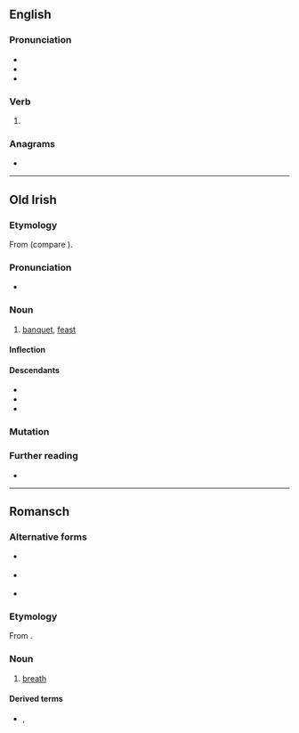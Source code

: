 ==English==

===Pronunciation===
* {{IPA|en|/ˈflɛd/}}
* {{audio|en|en-us-fled.ogg|Audio (US)}}
* {{rhymes|en|ɛd}}

===Verb===
{{head|en|verb form}}

# {{en-past of|flee}}

===Anagrams===
* {{anagrams|en|a=defl|DELF|FDLE|delf|feld}}

----

==Old Irish==

===Etymology===
From {{inh|sga|cel-pro|*wlidā}} (compare {{cog|cy|gwledd}}).

===Pronunciation===
* {{IPA|sga|/fʲlʲeð/}}

===Noun===
{{sga-noun|f}}

# [[banquet]], [[feast]]
#: {{syn|sga|feis}}

====Inflection====
{{sga-decl-a-fem|flid}}

====Descendants====
* {{desc|ga|fleá}}
* {{desc|gv|fleah}}
* {{desc|gd|fleadh}}

===Mutation===
{{sga-mutation|f|led}}

===Further reading===
* {{R:DIL|22295}}

{{topics|sga|Food and drink}}

----

==Romansch==

===Alternative forms===
* {{q|Rumantsch Grischun|Sursilvan}} {{l|rm|flad}}
* {{q|Sutsilvan|Surmiran}} {{l|rm|flo}}
* {{q|Vallader}} {{l|rm|flà}}

===Etymology===
From {{der|rm|la|flātus}}.

===Noun===
{{rm-noun|m}}

# {{lb|rm|Puter}} [[breath]] {{qualifier|of air}}

====Derived terms====
* {{l|rm|trer fled}}, {{l|rm|trer il fled}}